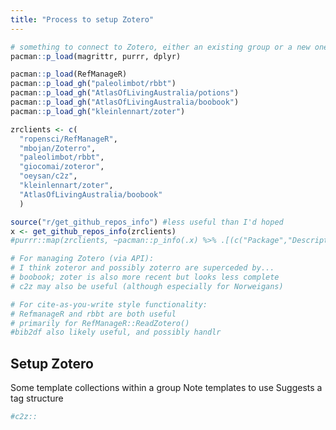 ```yaml
---
title: "Process to setup Zotero"
---
```



```r

# something to connect to Zotero, either an existing group or a new one
pacman::p_load(magrittr, purrr, dplyr)

pacman::p_load(RefManageR)
pacman::p_load_gh("paleolimbot/rbbt")
pacman::p_load_gh("AtlasOfLivingAustralia/potions")
pacman::p_load_gh("AtlasOfLivingAustralia/boobook")
pacman::p_load_gh("kleinlennart/zoter")

zrclients <- c(
  "ropensci/RefManageR",
  "mbojan/Zoterro",
  "paleolimbot/rbbt",
  "giocomai/zoteror",
  "oeysan/c2z",
  "kleinlennart/zoter",
  "AtlasOfLivingAustralia/boobook"
  )

source("r/get_github_repos_info") #less useful than I'd hoped
x <- get_github_repos_info(zrclients)
#purrr::map(zrclients, ~pacman::p_info(.x) %>% .[(c("Package","Description","URL","Packaged"))])

# For managing Zotero (via API):
# I think zoteror and possibly zoterro are superceded by...
# boobook; zoter is also more recent but looks less complete
# c2z may also be useful (although especially for Norweigans)

# For cite-as-you-write style functionality:
# RefmanageR and rbbt are both useful 
# primarily for RefManageR::ReadZotero()
#bib2df also likely useful, and possibly handlr


```

## Setup Zotero

Some template collections within a group
Note templates to use
Suggests a tag structure


```r
#c2z::


```


